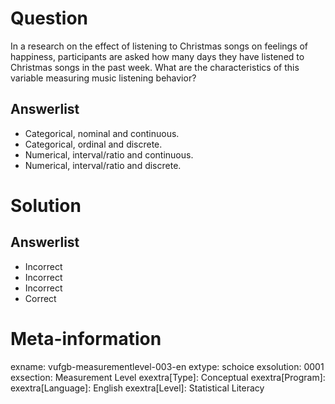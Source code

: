 Question
========
  
In a research on the effect of listening to Christmas songs on feelings of happiness, participants are asked how many days they have listened to Christmas songs in the past week. What are the characteristics of this variable measuring music listening behavior?

Answerlist
----------
* Categorical, nominal and continuous. 
* Categorical, ordinal and discrete. 
* Numerical, interval/ratio and continuous. 
* Numerical, interval/ratio and discrete. 


Solution
========

Answerlist
----------
* Incorrect
* Incorrect
* Incorrect
* Correct

Meta-information
================
exname: vufgb-measurementlevel-003-en
extype: schoice
exsolution: 0001
exsection: Measurement Level
exextra[Type]: Conceptual
exextra[Program]: 
exextra[Language]: English
exextra[Level]: Statistical Literacy

